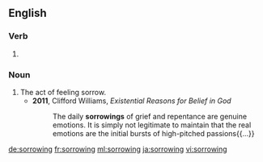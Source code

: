 ==English==

===Verb===
{{head|en|present participle}}

# {{present participle of|sorrow|lang=en}}

===Noun===
{{en-noun}}

# The act of feeling sorrow.
#* '''2011''', Clifford Williams, ''Existential Reasons for Belief in God''
#*: The daily '''sorrowings''' of grief and repentance are genuine emotions. It is simply not legitimate to maintain that the real emotions are the initial bursts of high-pitched passions{{...}}

[[de:sorrowing]]
[[fr:sorrowing]]
[[ml:sorrowing]]
[[ja:sorrowing]]
[[vi:sorrowing]]